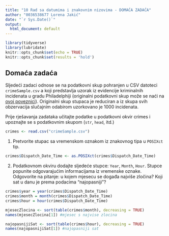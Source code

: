 ```yaml
---
title: "10 Rad sa datumima i znakovnim nizovima - DOMAĆA ZADAĆA"
author: "0036538677 Lorena Jakić" 
date: "`r Sys.Date()`"
output:
  html_document: default
---
```


```r
library(tidyverse)
library(lubridate)
knitr::opts_chunk$set(echo = TRUE)
knitr::opts_chunk$set(results = 'hold')
```


## Domaća zadaća {-}

Sljedeći zadaci odnose se na podatkovni skup pohranjen u CSV datoteci `crimeSample.csv` a koji predstavlja uzorak iz evidencije kriminalnih incidenata u gradu Philadelphiji (originalni podatkovni skup može se naći na <a href = "https://www.opendataphilly.org/dataset/crime-incidents">ovoj poveznici</a>). Originalni skup stupaca je reduciran a iz skupa svih obzervacija slučajnim odabirom uzorkovano je 1000 incidenata.

Prije rješavanja zadataka učitajte podatke u podatkovni okvir crimes i upoznajte se s podatkovnim skupom (`str`, `head`, itd.)

```r
crimes <- read.csv("crimeSample.csv")

```


1. Pretvorite stupac sa vremenskom oznakom iz znakovnog tipa u `POSIXct` tip.
```r
crimes$Dispatch_Date_Time <- as.POSIXct(crimes$Dispatch_Date_Time)

```


2. Podatkovnom okviru dodajte sljedeće stupce: `Year`, `Month`, `Hour`. Stupce popunite odgovarajućim informacijama iz vremenske oznake. Odgovorite na pitanje: u kojem mjesecu se događa najviše zločina? Koji sat u danu je prema podacima "najopasniji"?

```r
crimes$year = year(crimes$Dispatch_Date_Time)
crimes$month = month(crimes$Dispatch_Date_Time)
crimes$hour = hour(crimes$Dispatch_Date_Time)

mjesecZlocina <- sort(table(crimes$month), decreasing = TRUE)
names(mjesecZlocina[1]) #mjesec s najvise zlocina

najopasnijiSat <- sort(table(crimes$hour), decreasing = TRUE)
names(najopasnijiSat[1]) #najopasniji sat

```



